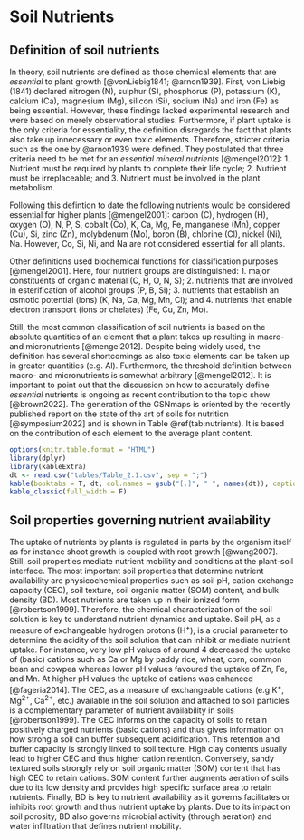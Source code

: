 # Soil Nutrients

##	Definition of soil nutrients
In theory, soil nutrients are defined as those chemical elements that are *essential* to plant growth [@vonLiebig1841; @arnon1939]. First, von Liebig (1841) declared nitrogen (N), sulphur (S), phosphorus (P), potassium (K), calcium (Ca), magnesium (Mg), silicon (Si), sodium (Na) and iron (Fe) as being essential. However, these findings lacked experimental research and were based on merely observational studies. Furthermore, if plant uptake is the only criteria for essentiality, the definition disregards the fact that plants also take up innecessary or even toxic elements. 
Therefore, stricter criteria such as the one by @arnon1939 were defined. They postulated that three criteria need to be met for an *essential mineral nutrients* [@mengel2012]:
1. Nutrient must be required by plants to complete their life cycle;
2. Nutrient must be irreplaceable; and
3. Nutrient must be involved in the plant metabolism.

Following this defintion to date the following nutrients would be considered essential for higher plants [@mengel2001]: carbon (C), hydrogen (H), oxygen (O), N, P, S, cobalt (Co), K, Ca, Mg, Fe, manganese (Mn), copper (Cu), Si, zinc (Zn), molybdenum (Mo), boron (B), chlorine (Cl), nickel (Ni), Na. However, Co, Si, Ni, and Na are not considered essential for all plants.

Other definitions used biochemical functions for classification purposes [@mengel2001]. Here, four nutrient groups are distinguished:
1. major constituents of organic material (C, H, O, N, S);
2. nutrients that are involved in esterification of alcohol groups (P, B, Si);
3. nutrients that establish an osmotic potential (ions) (K, Na, Ca, Mg, Mn, Cl); and
4. nutrients that enable electron transport (ions or chelates) (Fe, Cu, Zn, Mo).

Still, the most common classification of soil nutrients is based on the absolute quantities of an element that a plant takes up resulting in macro- and micronutrients [@mengel2012]. Despite being widely used, the definition has several shortcomings as also toxic elements can be taken up in greater quantities (e.g. Al). Furthermore, the threshold definition between macro- and micronutrients is somewhat arbitrary [@mengel2012].
It is important to point out that the discussion on how to accurately define *essential* nutrients is ongoing as recent contribution to the topic show [@brown2022]. The generation of the GSNmaps is oriented by the recently published report on the state of the art of soils for nutrition [@symposium2022] and is shown in Table \@ref(tab:nutrients). It is based on the contribution of each element to the average plant content.



```r
options(knitr.table.format = "HTML")
library(dplyr)
library(kableExtra)
dt <- read.csv("tables/Table_2.1.csv", sep = ";")
kable(booktabs = T, dt, col.names = gsub("[.]", " ", names(dt)), caption = 'Classification of major and micronutrients by FAO (2022).', format = 'html') %>%
kable_classic(full_width = F)
```


## Soil properties governing nutrient availability

The uptake of nutrients by plants is regulated in parts by the organism itself as for instance shoot growth is coupled with root growth [@wang2007]. Still, soil properties mediate nutrient mobility and conditions at the plant-soil interface. The most important soil properties that determine nutrient availability are physicochemical properties such as soil pH, cation exchange capacity (CEC), soil texture, soil organic matter (SOM) content, and bulk density (BD).
Most nutrients are taken up in their ionized form [@robertson1999]. Therefore, the chemical characterization of the soil solution is key to understand nutrient dynamics and uptake.
Soil pH, as a measure of exchangeable hydrogen protons (H^+^), is a crucial parameter to determine the acidity of the soil solution that can inhibit or mediate nutrient uptake. For instance, very low pH values of around 4 decreased the uptake of (basic) cations such as Ca or Mg by paddy rice, wheat, corn, common bean and cowpea whereas lower pH values favoured the uptake of Zn, Fe, and Mn. At higher pH values the uptake of cations was enhanced [@fageria2014].
The CEC, as a measure of exchangeable cations (e.g K^+^, Mg^2+^, Ca^2+^, etc.) available in the soil solution and attached to soil particles is a complementary parameter of nutrient availability in soils [@robertson1999]. The CEC informs on the capacity of soils to retain positively charged nutrients (basic cations) and thus gives information on how strong a soil can buffer subsequent acidification. This retention and buffer capacity is strongly linked to soil texture. High clay contents usually lead to higher CEC and thus higher cation retention. Conversely, sandy textured soils strongly rely on soil organic matter (SOM) content that has high CEC to retain cations.
SOM content further augments aeration of soils due to its low density and provides high specific surface area to retain nutrients.
Finally, BD is key to nutrient availability as it governs facilitates or inhibits root growth and thus nutrient uptake by plants. Due to its impact on soil porosity, BD also governs microbial activity (through aeration) and water infiltration that defines nutrient mobility.
